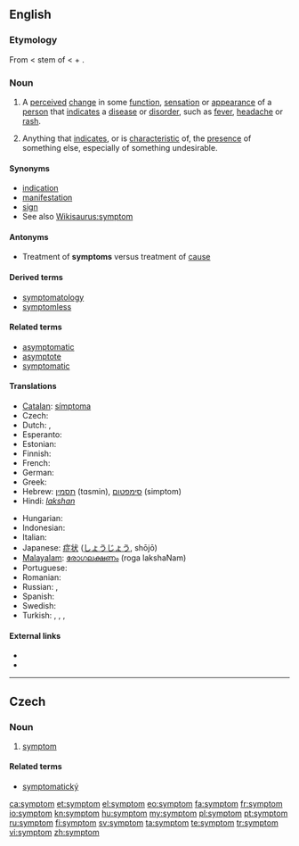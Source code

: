 ==English==

===Etymology===
From {{etyl|grc}} {{term|sc=polytonic|σύμπτωμα|tr=sumptōma||a happening, accident, symptom of disease}} < stem of {{term|sc=polytonic|συμπίπτω|tr=sumpiptō||Ι befall}} < {{term|sc=polytonic|συν-|tr=sun-||together}} + {{term|sc=polytonic|πίπτω|tr=piptō||I fall}}.

===Noun===
{{en-noun}}

# {{medicine}} A [[perceived]] [[change]] in some [[function]], [[sensation]] or [[appearance]] of a [[person]] that [[indicates]] a [[disease]] or [[disorder]], such as [[fever]], [[headache]] or [[rash]].
# Anything that [[indicate]]s, or is [[characteristic]] of,  the [[presence]] of something else, especially of something undesirable.

====Synonyms====
* [[indication]]
* [[manifestation]]
* [[sign]]
* See also [[Wikisaurus:symptom]]

====Antonyms====
* Treatment of '''symptoms''' versus treatment of [[cause]]

====Derived terms====
* [[symptomatology]]
* [[symptomless]]

====Related terms====
* [[asymptomatic]]
* [[asymptote]]
* [[symptomatic]]

====Translations====
{{trans-top|indicators and characteristics of the presence of something else}}
* [[Catalan]]: [[símptoma]] {{m}}
* Czech: {{t-|cs|příznak|m}}
* Dutch: {{t+|nl|symptoom|n}}, {{t+|nl|verschijnsel|n}}
* Esperanto: {{t|eo|simptomo}}
* Estonian: {{t-|et|sümptom}}
* Finnish: {{t+|fi|oire}}
* French: {{t+|fr|symptôme|m}}
* German: {{t+|de|Symptom|n}}
* Greek: {{t+|el|σύμπτωμα|n|tr=symptoma}}
* Hebrew: [[תסמין]] (tɑsmin), [[סימפטום]] (simptom)
* Hindi: [[lakshan|''lakshan'']]
{{trans-mid}}
* Hungarian: {{t+|hu|tünet}}
* Indonesian: {{t+|id|gejala|xs=Indonesian}}
* Italian: {{t-|it|sintomo|m}}
* Japanese: [[症状]] ([[しょうじょう]], shōjō)
* [[Malayalam]]: [[രോഗലക്ഷണം]] (roga lakshaNam)
* Portuguese: {{t+|pt|sintoma|f}}
* Romanian: {{t|ro|simptomă}}
* Russian: {{t+|ru|признак}}, {{t+|ru|симптом}}
* Spanish: {{t+|es|síntoma|m}}
* Swedish: {{t+|sv|symptom}}
* Turkish: {{t+|tr|belirti}}, {{t+|tr|semptom}}, {{t+|tr|sendrom}}, {{t+|tr|araz}}
{{trans-bottom}}

====External links====
* {{R:Webster 1913}}
* {{R:Century 1911}}

----
==Czech==

===Noun===
{{cs-noun|g=m}}

# [[#English|symptom]]

====Related terms====
* [[symptomatický]]

[[ca:symptom]]
[[et:symptom]]
[[el:symptom]]
[[eo:symptom]]
[[fa:symptom]]
[[fr:symptom]]
[[io:symptom]]
[[kn:symptom]]
[[hu:symptom]]
[[my:symptom]]
[[pl:symptom]]
[[pt:symptom]]
[[ru:symptom]]
[[fi:symptom]]
[[sv:symptom]]
[[ta:symptom]]
[[te:symptom]]
[[tr:symptom]]
[[vi:symptom]]
[[zh:symptom]]